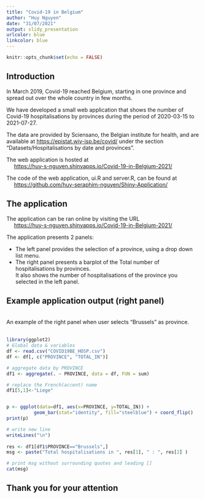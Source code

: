 ---
title: "Covid-19 in Belgium"
author: "Huy Nguyen"
date: "31/07/2021"
output: slidy_presentation
urlcolor: blue
linkcolor: blue
---

```{r setup, include=FALSE}
knitr::opts_chunk$set(echo = FALSE)
```


## Introduction


In March 2019, Covid-19 reached Belgium, starting in one province and spread out over the whole country in few months.

We have developed a small web application that shows the number of Covid-19 hospitalisations by provinces during the period of 2020-03-15 to 2021-07-27.

The data are provided by Sciensano, the Belgian institute for health, and are available at <https://epistat.wiv-isp.be/covid/> under the section “Datasets/Hospitalisations by date and provinces”.

The web application is hosted at  
&nbsp;&nbsp;&nbsp;&nbsp;  <https://huy-s-nguyen.shinyapps.io/Covid-19-in-Belgium-2021/>
  
The code of the web application, ui.R and server.R, can be found at  
&nbsp;&nbsp;&nbsp;&nbsp;  <https://github.com/huy-seraphim-nguyen/Shiny-Application/>    
  

## The application

The application can be ran online by visiting the URL  
&nbsp;&nbsp;&nbsp;&nbsp;  <https://huy-s-nguyen.shinyapps.io/Covid-19-in-Belgium-2021/>

The application presents 2 panels:<br>
 
- The left panel provides the selection of a province, using a drop down list menu.
- The right panel presents a barplot of the Total number of hospitalisations by provinces.<br>
It also shows the number of hospitalisations of the province you selected in the left panel.
 
## Example application output (right panel)
<br>
An example of the right panel when user selects "Brussels" as province.
<br>
<br>

```{r , echo = FALSE, warning=FALSE, results = "asis"}
library(ggplot2)
# Global data & variables
df <- read.csv("COVID19BE_HOSP.csv")
df <- df[, c("PROVINCE", "TOTAL_IN")]

# aggregate data by PROVINCE
df1 <- aggregate(. ~ PROVINCE, data = df, FUN = sum)

# replace the French(accent) name
df1[5,1]<-"Liege"


p <- ggplot(data=df1, aes(x=PROVINCE, y=TOTAL_IN)) +
          geom_bar(stat="identity", fill="steelblue") + coord_flip()
print(p)

# write new line
writeLines("\n")
 
res <- df1[df1$PROVINCE=="Brussels",]
msg <- paste("Total hospitalisations in ", res[1], " : ", res[2] )

# print msg without surrounding quotes and leading []
cat(msg)
```

## Thank you for your attention
 
 
 

